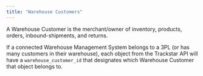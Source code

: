 ```yaml
---
title: "Warehouse Customers"
---
```


A Warehouse Customer is the merchant/owner of inventory, products, orders, inbound-shipments, and returns.

If a connected Warehouse Management System belongs to a 3PL (or has many customers in their warehouse),
each object from the Trackstar API will have a `warehouse_customer_id` that designates which Warehouse Customer that object belongs to.
